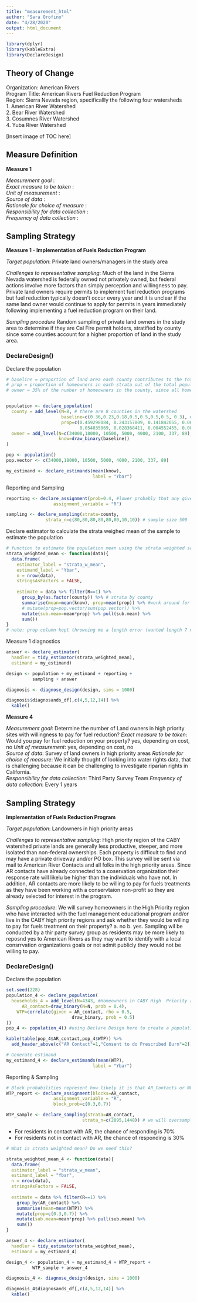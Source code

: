 ```yaml
---
title: "measurement_html"
author: "Sara Orofino"
date: "4/28/2020"
output: html_document
---
```


```r
library(dplyr)
library(kableExtra)
library(DeclareDesign)
```


## Theory of Change  
Organization:  American Rivers  
Program Title: American Rivers Fuel Reduction Program  
Region: Sierra Nevada region, specificallly the following four watersheds  
 1. American River Watershed  
 2. Bear River Watershed  
 3. Cosumnes River Watershed  
 4. Yuba River Watershed  

[Insert image of TOC here]  

## Measure Definition

**Measure 1**  

*Measurement goal* :    
*Exact measure to be taken* :    
*Unit of measurement* :    
*Source of data* :    
*Rationale for choice of measure* :    
*Responsibility for data collection* :      
*Frequency of data collection* :  


## Sampling Strategy

**Measure 1 - Implementation of Fuels Reduction Program** 

*Target population*: Private land owners/managers in the study area

*Challenges to representative sampling*: Much of the land in the Sierra Nevada watershed is federally owned not privately owned, but federal actions involve more factors than simply perception and willingness to pay. Private land owners require permits to implement fuel reduction programs but fuel reduction typically doesn't occur every year and it is unclear if the same land owner would continue to apply for permits in years immediately following implementing a fuel reduction program on their land.  

*Sampling procedure* Random sampling of private land owners in the study area to determine if they are Cal Fire permit holders, stratified by county since some counties account for a higher proportion of land in the study area. 


### DeclareDesign()

Declare the population  
```r
# baseline = proportion of land area each county contributes to the total study area
# prop = proportion of homeowners in each strata out of the total population (workaround for strata mean function error - see 'measure1-delcare-estimator' code below)
# owner = 35% of the number of homeowners in the county, since all homeowners may not have large properties where they are participating in fuel management practices


population <- declare_population(
  county = add_level(N=8, # there are 8 counties in the watershed
                     baseline=c(0.36,0.23,0.18,0.5,0.5,0.5,0.5, 0.3), # % coverage of each county in study area
                     prop=c(0.459298084, 0.243157809, 0.141842055, 0.067543836, 
                            0.054035069, 0.028368411, 0.004552455, 0.001202280)), #proportion of homeowners in each county
  owner = add_level(N=c(34000,18000, 10500, 5000, 4000, 2100, 337, 89), # 35% of each county's homeowner population
                    know=draw_binary(baseline))
)

pop <- population()
pop.vector <- c(34000,18000, 10500, 5000, 4000, 2100, 337, 89)

my_estimand <- declare_estimands(mean(know),
                                 label = "Ybar")
```

Reporting and Sampling  
```r
reporting <- declare_assignment(prob=0.4, #lower probably that any given homeowner would be a burn permit holder
                  assignment_variable = "R")

sampling <- declare_sampling(strata=county,
               strata_n=c(80,80,80,80,80,80,10,10)) # sample size 500
```


Declare estimator to calculate the strata weighed mean of the sample to estimate the population    
```r
# function to estimate the population mean using the strata weighted sample mean  
strata_weighted_mean <- function(data){
  data.frame(  
    estimator_label = "strata_w_mean",
    estimand_label = "Ybar",
    n = nrow(data),
    stringsAsFactors = FALSE,
    
    estimate = data %>% filter(R==1) %>%
      group_by(as.factor(county)) %>% # strata by county
      summarise(mean=mean(know), prop=mean(prop)) %>% #work around for prop column error - see below
      # mutate(prop=pop.vector/sum(pop.vector)) %>% 
      mutate(sub.mean=mean*prop) %>% pull(sub.mean) %>% 
      sum()) 
} 
# note: prop column kept throwning me a length error (wanted length 7 not 8), I changed all the other vectors to be length 8 and couldn't figure out why it was requiring a length 7 when the strata and my pop.vector was set to 8. Patrick helped me with a workaround - the prop=mean(prop) gives the proportion of households in the strata based on the prop column we defined in the population setup code.  
```

Measure 1 diagnostics
```r

answer <- declare_estimator(
  handler = tidy_estimator(strata_weighted_mean), 
  estimand = my_estimand) 

design <- population + my_estimand + reporting +
          sampling + answer

diagnosis <- diagnose_design(design, sims = 1000)

diagnosis$diagnosands_df[,c(4,5,12,14)] %>%
  kable()

```


**Measure 4**  

*Measurement goal*: Determine the number of Land owners in high priority sites with willingness to pay for fuel reduction? 
*Exact measure to be taken*: Would you pay for fuel reduction on your property?  yes, depending on cost, no
*Unit of measurement*: yes, depending on cost, no  
*Source of data*: Survey of land owners in high priority areas
*Rationale for choice of measure*: We initially thought of looking into water rights data, that is challenging because it can be challenging to investigate riparian rights in California.  
*Responsibility for data collection*: Third Party Survey Team 
*Frequency of data collection*: Every 1 years  


## Sampling Strategy

**Implementation of Fuels Reduction Program** 

*Target population*: Landowners in high priority areas  

*Challenges to representative sampling*: High priority region of the CABY watershed private lands are generally less productive, steeper, and more isolated than non-federal ownerships. Each property is difficult to find and may have a private driveway and/or PO box. This survey will be sent via mail to American River Contacts and all folks in the high priority areas. Since AR contacts have already connected to a coservation organization their response rate will likelu be higher than the individuals who have not. In addition, AR contacts are more likely to be willing to pay for fuels treatments as they have been working with a conservtaion non-profit so they are already selected for interest in the program. 

*Sampling procedure*: We will survey homeowners in the High Priority region who have interacted with the fuel management educational program and/or live in the CABY high priority regions and ask whether they would be willing to pay for fuels treatment on their property? a. no b. yes. Sampling wil be conducted by a thir  party survey group as residents may be more likely to reposnd yes to American Rivers as they may want to identify with a local consrrvation organizations goals or not admit publicly they would  not be willing to pay. 

### DeclareDesign()
Declare the population  
```r

set.seed(228)
population_4 <- declare_population(
  households_4 = add_level(N=4343, #Homeowners in CABY High  Priority region (35% of CABY region are homeowners, 10% are in high priority areas) 
      AR_contact=draw_binary(N=N, prob = 0.4),
    WTP=correlate(given = AR_contact, rho = 0.5,
                         draw_binary, prob = 0.5)
))
pop_4 <- population_4() #using Declare Design here to create a population of 4343 households, 500 of are AR contacts. #there is a direct correlation between who is already in contact with AR and their willingness to pay for fuels treatment

kable(table(pop_4$AR_contact,pop_4$WTP)) %>% 
  add_header_above(c("AR Contact"=1,"Consent to do Prescribed Burn"=2))

# Generate estimand
my_estimand_4 <- declare_estimands(mean(WTP),
                                 label = "Ybar")

```
Reporting & Sampling 
```r


# Block probabilities represent how likely it is that AR_Contacts or NON-AR_Contacts repond. AR_ Contacts are more likely to repond. 
WTP_report <- declare_assignment(blocks=AR_contact,
                  assignment_variable = "R",
                  block_prob=c(0.3,0.7))

WTP_sample <- declare_sampling(strata=AR_contact,
                             strata_n=c(2895,1448)) # we will oversample nNON AR_contacts to get a better representation of their willingness to pay since they are less likely to report
```


- For residents in contact with AR, the chance of responding is 70%
- For residents not in contact with AR, the chance of responding is 30%
```r
# What is strata weighted mean? Do we need this? 

strata_weighted_mean_4 <- function(data){
  data.frame(  
  estimator_label = "strata_w_mean",
  estimand_label = "Ybar",
  n = nrow(data),
  stringsAsFactors = FALSE,
 
  estimate = data %>% filter(R==1) %>%
    group_by(AR_contact) %>%
    summarise(mean=mean(WTP)) %>%
    mutate(prop=c(0.3,0.7)) %>%
    mutate(sub.mean=mean*prop) %>% pull(sub.mean) %>%
    sum())
}
```


```r

answer_4 <- declare_estimator(
  handler = tidy_estimator(strata_weighted_mean),
  estimand = my_estimand_4)

design_4 <- population_4 + my_estimand_4 + WTP_report +
          WTP_sample + answer_4

diagnosis_4 <- diagnose_design(design, sims = 1000)

diagnosis_4$diagnosands_df[,c(4,5,12,14)] %>%
  kable()
```



